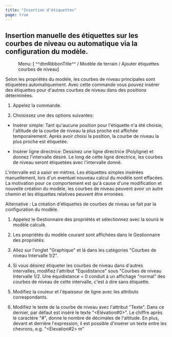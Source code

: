 ```yaml
---
title: "Insertion d'étiquettes"
page: true
---
```

## Insertion manuelle des &#233;tiquettes sur les courbes de niveau ou automatique via la configuration du mod&#232;le.
 <Menu> Menu: [ ^^dtmRibbonTitle^^ / Modèle de terrain / Ajouter étiquettes courbes de niveau] </Menu> 

Selon les propri&#233;t&#233;s du mod&#232;le, les courbes de niveau principales sont &#233;tiquet&#233;es automatiquement.
Avec cette commande vous pouvez ins&#233;rer des &#233;tiquettes pour d&#39;autres courbes de niveau dans des positions d&#233;termin&#233;es.


1. Appelez la commande.

2. Choisissez une des options suivantes:

- <Bold> Ins&#233;rer simple: </Bold>  Tant qu&#39;aucune position pour l&#39;&#233;tiquette n&#39;a &#233;t&#233; choisie, l&#39;altitude de la courbe de niveau la plus proche est affich&#233;e temporairement. Apr&#232;s avoir choisi la position, la courbe de niveau la plus proche est &#233;tiquet&#233;e.

- <Bold> Ins&#233;rer ligne directrice: </Bold>  Dessinez une ligne directrice (Polyligne) et donnez l&#39;intervalle d&#233;sir&#233;. Le long de cette ligne directrice, les courbes de niveau seront &#233;tiquet&#233;es avec l&#39;intervalle donn&#233;.





<Success>
L&#39;intervalle est &#224; saisir en m&#232;tres.
</Success>

<Warning>
Les &#233;tiquettes simples ins&#233;r&#233;es manuellement, lors d&#39;un eventuel nouveau calcul du mod&#232;le sont effac&#233;es. La motivation pour ce comportement est qu&#39;&#224; cause d&#39;une modification et nouvelle cr&#233;ation du mod&#232;le, les courbes de niveau peuvent avoir un autre chemin et les &#233;tiquettes relatives peuvent &#234;tre erron&#233;es.
</Warning>

Alternative
: La cr&#233;ation d&#39;&#233;tiquettes de courbes de niveau se fait par la configuration du mod&#232;le.

1. Appelez le Gestionnaire des propri&#233;t&#233;s et s&#233;lectionnez avec la souris le mod&#232;le calcul&#232;.

2. Les propri&#233;t&#233;s du mod&#232;le courant sont affich&#233;es dans le Gestionnaire des propri&#233;t&#233;s.

3. Allez sur l&#39;onglet &quot;Graphique&quot; et l&#224; dans les cat&#233;gories &quot;Courbes de niveau Intervalle 1/2&quot;.

4. Si vous d&#233;sirez &#233;tiqueter les courbes de niveau dans d&#39;autres intervalles, modifiez l&#39;attribut &quot;Equidistance&quot; sous &quot;Courbes de niveau Intervalle 1/2. Une &#233;quidistance = 0 conduit &#224; un affichage &quot;normal&quot; des courbes de niveau de cette intervalle, c&#39;est &#224; dire sans &#233;tiquette.

5. Modifiez la couleur et l&#39;&#233;paisseur de ligne avec les attributs correspondants.

6. Modifiez le texte de la courbe de niveau avec l&#39;attribut &quot;Texte&quot;. Dans ce dernier, par d&#233;faut est ins&#233;r&#233; le texte &quot;&lt;El&#233;vation#0&gt;&quot;. Le chiffre apr&#232;s le caract&#232;re &quot;#&quot;, donne le nombre de d&#233;cimales de l&#39;altitude. En plus, devant et derri&#232;re l&#39;expression, il est possible d&#39;ins&#233;rer un texte entre les chevrons, e.g. &quot;&lt;Elevation#2&gt; m&quot;



